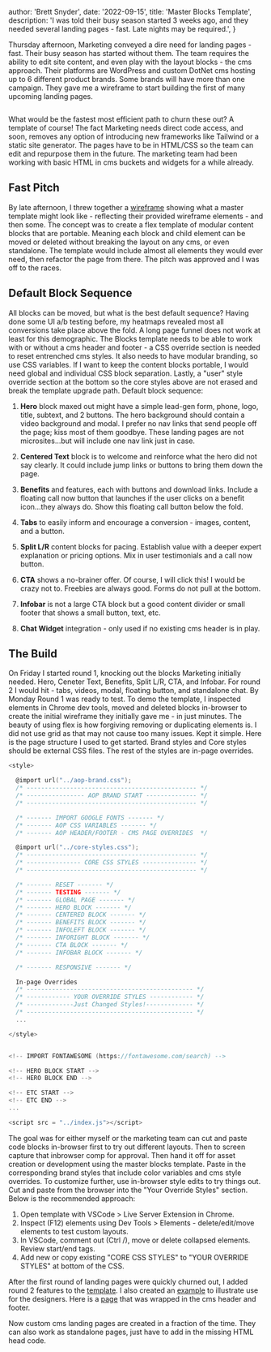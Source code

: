 
  author: 'Brett Snyder',
  date: '2022-09-15',
  title: 'Master Blocks Template',
  description:
    'I was told their busy season started 3 weeks ago, and they needed several landing pages - fast. Late nights may be required.',
}


Thursday afternoon, Marketing conveyed a dire need for landing pages - fast. Their busy season has started without them. The team requires the ability to edit site content, and even play with the layout blocks - the cms approach. Their platforms are WordPress and custom DotNet cms hosting up to 6 different product brands. Some brands will have more than one campaign. They gave me a wireframe to start building the first of many upcoming landing&nbsp;pages.

<Image src={masterBlocks} alt="" />

What would be the fastest most efficient path to churn these out? A template of course! The fact Marketing needs direct code access, and soon, removes any option of introducing new frameworks like Tailwind or a static site generator. The pages have to be in HTML/CSS so the team can edit and repurpose them in the future. The marketing team had been working with basic HTML in cms buckets and widgets for a while&nbsp;already.

## Fast Pitch

By late afternoon, I threw together a <a href="https://www.figma.com/file/Touan7noP4nCCu9D7xioU2/Master-LP-Blocks-Graybox-(Copy)?type=design&node-id=0%3A1&t=iLDWaBbBw2Z5Y7jr-1" target="samples">wireframe</a> showing what a master template might look like - reflecting their provided wireframe elements - and then some. The concept was to create a flex template of modular content blocks that are portable. Meaning each block and child element can be moved or deleted without breaking the layout on any cms, or even standalone. The template would include almost all elements they would ever need, then refactor the page from there. The pitch was approved and I was off to the&nbsp;races.

## Default Block Sequence

All blocks can be moved, but what is the best default sequence? Having done some UI a/b testing before, my heatmaps revealed most all conversions take place above the fold. A long page funnel does not work at least for this demographic. The Blocks template needs to be able to work with or without a cms header and footer - a CSS override section is needed to reset entrenched cms styles. It also needs to have modular branding, so use CSS variables. If I want to keep the content blocks portable, I would need global and individual CSS block separation. Lastly, a "user" style override section at the bottom so the core styles above are not erased and break the template upgrade path. Default&nbsp;block&nbsp;sequence:

1. **Hero** block maxed out might have a simple lead-gen form, phone, logo, title, subtext, and 2 buttons. The hero background should contain a video background and modal. I prefer no nav links that send people off the page; kiss most of them goodbye. These landing pages are not microsites...but will include one nav link just in case.

2. **Centered Text** block is to welcome and reinforce what the hero did not say clearly. It could include jump links or buttons to bring them down the page.

3. **Benefits** and features, each with buttons and download links. Include a floating call now button that launches if the user clicks on a benefit icon...they always do. Show this floating call button below the fold.

4. **Tabs** to easily inform and encourage a conversion - images, content, and a button.

5. **Split L/R** content blocks for pacing. Establish value with a deeper expert explanation or pricing options. Mix in user testimonials and a call now button.

6. **CTA** shows a no-brainer offer. Of course, I will click this! I would be crazy not to. Freebies are always good. Forms do not pull at the bottom.

7. **Infobar** is not a large CTA block but a good content divider or small footer that shows a small button, text, etc.

8. **Chat Widget** integration - only used if no existing cms header is in play.

## The Build

On Friday I started round 1, knocking out the blocks Marketing initially needed. Hero, Ceneter Text, Benefits, Split L/R, CTA, and Infobar. For round 2 I would hit - tabs, videos, modal, floating button, and standalone chat. By Monday Round 1 was ready to test. To demo the template, I inspected elements in Chrome dev tools, moved and deleted blocks in-browser to create the initial wireframe they initially gave me - in just minutes. The beauty of using flex is how forgiving removing or duplicating elements is. I did not use grid as that may not cause too many issues. Kept it simple. Here is the page structure I used to get started. Brand styles and Core styles should be external CSS files. The rest of the styles are in-page overrides.

```c
<style>

  @import url("../aop-brand.css");
  /* ----------------------------------------------- */
  /* ---------------- AOP BRAND START -------------- */
  /* ----------------------------------------------- */

  /* ------- IMPORT GOOGLE FONTS ------- */
  /* ------- AOP CSS VARIABLES ------- */
  /* ------- AOP HEADER/FOOTER - CMS PAGE OVERRIDES  */

  @import url("../core-styles.css");
  /* ----------------------------------------------- */
  /* --------------- CORE CSS STYLES --------------- */
  /* ----------------------------------------------- */

  /* ------- RESET ------- */
  /* ------- TESTING ------- */
  /* ------- GLOBAL PAGE ------- */
  /* ------- HERO BLOCK ------- */
  /* ------- CENTERED BLOCK ------- */
  /* ------- BENEFITS BLOCK ------- */
  /* ------- INFOLEFT BLOCK ------- */
  /* ------- INFORIGHT BLOCK ------- */
  /* ------- CTA BLOCK ------- */
  /* ------- INFOBAR BLOCK ------- */

  /* ------- RESPONSIVE ------- */

  In-page Overrides
  /* ---------------------------------------------- */
  /* ------------ YOUR OVERRIDE STYLES ------------ */
  /* -------------Just Changed Styles!------------- */
  /* ---------------------------------------------- */
  ...

</style>


<!-- IMPORT FONTAWESOME (https://fontawesome.com/search) -->

<!-- HERO BLOCK START -->
<!-- HERO BLOCK END -->

<!-- ETC START -->
<!-- ETC END -->
...

<script src = "../index.js"></script>
```

The goal was for either myself or the marketing team can cut and paste code blocks in-browser first to try out different layouts. Then to screen capture that inbrowser comp for approval. Then hand it off for asset creation or development using the master blocks template. Paste in the corresponding brand styles that include color variables and cms style overrides. To customize further, use in-browser style edits to try things out. Cut and paste from the browser into the "Your Override Styles" section. Below is the recommended&nbsp;approach:

1. Open template with VSCode > Live Server Extension in Chrome.
2. Inspect (F12) elements using Dev Tools > Elements - delete/edit/move elements to test custom layouts.
3. In VSCode, comment out (Ctrl /), move or delete collapsed elements. Review start/end tags.
4. Add new or copy existing "CORE CSS STYLES" to "YOUR OVERRIDE STYLES" at bottom of the CSS.

After the first round of landing pages were quickly churned out, I added round 2 features to the <a href="https://www.brettsnyder.me/demo/master-blocks/aop-master-lp-blocks.html" target="samples">template</a>. I also created an <a href="https://www.brettsnyder.me/demo/master-blocks/example-aop-lp.html" target="samples">example</a> to illustrate use for the designers. Here is a <a href="https://www.calvertacademy.com/landing/private-learning-experience-with-accreditation/" target="samples">page</a> that was wrapped in the cms header and footer.

Now custom cms landing pages are created in a fraction of the time. They can also work as standalone pages, just have to add in the missing HTML head&nbsp;code.

